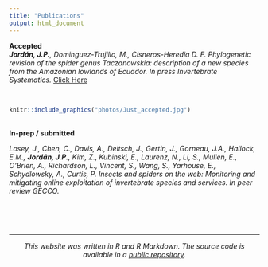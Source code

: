 ```yaml
---
title: "Publications"
output: html_document
---
```



**Accepted**
<br>
_**Jordán, J.P.**, Dominguez-Trujillo, M., Cisneros-Heredia D. F. Phylogenetic revision of the spider genus Taczanowskia: description of a new species from the Amazonian lowlands of Ecuador. In press Invertebrate Systematics._ [Click Here](https://www.publish.csiro.au/IS/justaccepted/IS20084)

<br>
```r
knitr::include_graphics("photos/Just_accepted.jpg") 
``` 

<br>
**In-prep / submitted**

_Losey, J., Chen, C., Davis, A., Deitsch, J., Gertin, J., Gorneau, J.A., Hallock, E.M., **Jordán, J.P.**, Kim, Z., Kubinski, E., Laurenz, N., Li, S., Mullen, E., O’Brien, A., Richardson, L., Vincent, S., Wang, S., Yarhouse, E., Schydlowsky, A., Curtis, P. Insects and spiders on the web: Monitoring and mitigating online exploitation of invertebrate species and services. In peer review GECCO._

<br>
<br>
<br>

***

<center> _This website was written in R and R Markdown. The source code is available in a [public repository](https://github.com/jpj73/personal_website)._ </center>